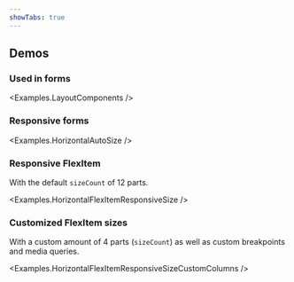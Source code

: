 ```yaml
---
showTabs: true
---
```



## Demos

### Used in forms

<Examples.LayoutComponents />

### Responsive forms

<Examples.HorizontalAutoSize />

### Responsive FlexItem

With the default `sizeCount` of 12 parts.

<Examples.HorizontalFlexItemResponsiveSize />

### Customized FlexItem sizes

With a custom amount of 4 parts (`sizeCount`) as well as custom breakpoints and media queries.

<Examples.HorizontalFlexItemResponsiveSizeCustomColumns />
